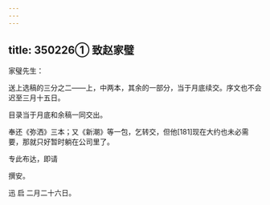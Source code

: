 ```yaml
---
---
---
```

title: 350226① 致赵家璧
---




家璧先生：

送上选稿的三分之二——上，中两本，其余的一部分，当于月底续交。序文也不会迟至三月十五日。

目录当于月底和余稿一同交出。

奉还《弥洒》三本；又《新潮》等一包，乞转交，但他[181]现在大约也未必需要，那就只好暂时躺在公司里了。

专此布达，即请

撰安。

迅 启 二月二十六日。